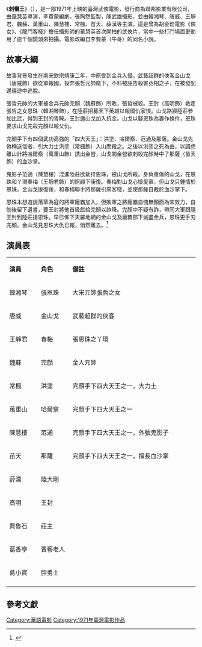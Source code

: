 {{Infobox Film
| name      = 刺蠻王
| original_name = ''{{lang|en|She'd Hate Pather Love}}''
| image     = 
| caption    = 
| director    = [[華慧英|華慧英]]
| producer    = 張陶然
| producer_2   = 
| writer     = 李費蒙（牛哥）
| narrator    = 
| starring    = 韓湘琴 <br> 唐威 <br> 王靜君 <br> 魏蘇
| music     = 
| cinematography = 彩色
| editing    = 
| distributor  = 聯邦影業有限公司
| released    = {{film date|1971|||臺灣}}
| runtime    = 93分鐘
| country    = {{臺灣電影產地}}
| language    = 國語
| budget     = 
| preceded_by  = 
| followed_by  = 
| imdb_id    = tt1361531
}}

《'''刺蠻王'''》（{{lang-en|She'd Hate Pather Love}}），是一部1971年上映的臺灣武俠電影，發行商為聯邦影業有限公司，由[[華慧英|華慧英]]導演，李費蒙編劇，張陶然監製，陳武雄攝影，並由韓湘琴、唐威、王靜君、魏蘇、萬重山、陳慧樓、常楓、苗天、薛漢等主演。這是曾為胡金銓電影《俠女》、《龍門客棧》擔任攝影師的華慧英首次開拍的武俠片，當中一些打鬥場面更動用了逾千個鏡頭來拍攝。電影改編自李費蒙（牛哥）的同名小說。
 
==故事大綱==

故事背景發生在南宋欽宗靖康二年，中原受到金兵入侵。武藝超群的俠客金山戈（唐威飾）欲從軍報國，投奔張哲元帥麾下，不料被誣告殺害丞相之子，在被發配邊疆途中逃脫。

張哲元帥的大軍被金兵元帥完顏（魏蘇飾）所敗，張哲被殺。王封（高明飾）救走張哲之女恩珠（韓湘琴飾），在陸莊招募天下英雄以報國仇家恨。山戈路經陸莊參加比武，得到王封的青睞。王封邀山戈加入抗金。山戈以娶恩珠為妻作條件，恩珠要求山戈先殺完顏以報父仇。

完顏手下有四個武功高強的「四大天王」：洪塗、哈爾察、范通及那薩。金山戈先偽稱送信者，引大力士洪塗（常楓飾）入山而殺之。之後以洪塗之死為由，以調虎離山計將哈爾察（萬重山飾）誘出金營，山戈闖金營欲刺殺完顏時中了那薩（苗天飾）的血沙掌。

鬼影子范通（陳慧樓）混進陸莊欲劫持恩珠，被山戈所殺。身負重傷的山戈，在恩珠和丫環春梅（王靜君飾）的照顧下康復。春梅對山戈心懷愛慕，但山戈只鍾情於恩珠。金山戈康復後，和春梅聯手將那薩引來客棧，並使那薩自裁於血沙掌下。

恩珠本想遊說落草為寇的將軍龐霸加入，但敗軍之將龐霸自愧無顏面為宋效力，自刎後留下遺書，要王封將他首級獻給完顏以詐降。完顏中不疑有詐，帶同大軍跟隨王封到陸莊搶恩珠。早已佈下天羅地網的金山戈及龐霸部下滅盡金兵，恩珠更手刃完顏。金山戈見恩珠大仇已報，悄然離去。<ref>{{cite web |title=刺蠻王 She'd Hate Pather Love |publisher=國家電影及視聽文化中心 |url=https://tcdrp.tfi.org.tw/showmovie.asp?Y_NO=7&S_ID=105 |access-date=2021-03-20 |archive-date=2019-08-12 |archive-url=https://web.archive.org/web/20190812092632/http://tcdrp.tfi.org.tw/showmovie.asp?Y_NO=7&S_ID=105 }}</ref>

==演員表==
{|class="wikitable" width="68%"
|- style="background:cornflowerblue; color:white" align=center
|style="width:10%"|'''演員'''
|style="width:10%"|'''角色'''
|style="width:40%"|'''備註'''
|- 
| 韓湘琴 || 張恩珠 || 大宋元帥張哲之女
|-
| 唐威 || 金山戈 || 武藝超群的俠客
|-
| 王靜君 || 春梅 || 張恩珠之丫環
|-
| 魏蘇 || 完顏 ||  金人元帥
|-
| 常楓 || 洪塗 ||  完顏手下四大天王之一，大力士
|-
| 萬重山 || 哈爾察 || 完顏手下四大天王之一
|-
| 陳慧樓 || 范通 || 完顏手下四大天王之一，外號鬼影子
|-
| 苗天 || 那薩  || 完顏手下四大天王之一，擅長血沙掌
|-
| 薛漢 || 陸大剛 ||
|-
| 高明 || 王封 || 
|-
| 賈魯石 || 莊主 ||
|-
| 葛香亭 || 賣藝老人 ||
|-
| 葛小寶 || 胖勇士 ||
|-
|}

==參考文獻==
{{Reflist}}

[[Category:華語電影|Category:華語電影]]
[[Category:1971年臺灣電影作品|Category:1971年臺灣電影作品]]